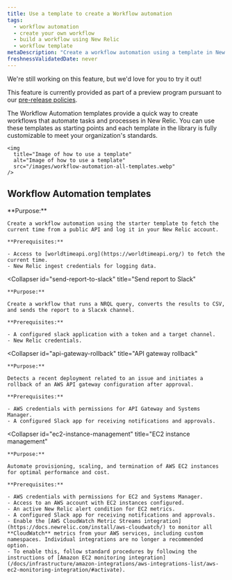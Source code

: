 ```yaml
---
title: Use a template to create a Workflow automation
tags:
  - workflow automation
  - create your own workflow
  - build a workflow using New Relic
  - workflow template
metaDescription: "Create a workflow automation using a template in New Relic"
freshnessValidatedDate: never
---
```


<Callout title="preview">
  We're still working on this feature, but we'd love for you to try it out!

  This feature is currently provided as part of a preview program pursuant to our [pre-release policies](/docs/licenses/license-information/referenced-policies/new-relic-pre-release-policy).
</Callout>

The Workflow Automation templates provide a quick way to create workflows that automate tasks and processes in New Relic. You can use these templates as starting points and each template in the library is fully customizable to meet your organization's standards.

    <img
      title="Image of how to use a template"
      alt="Image of how to use a template"
      src="/images/workflow-automation-all-templates.webp"
    />

## Workflow Automation templates

<CollapserGroup>
  <Collapser
    id="starter-template"
    title="Starter template"
  >
    **Purpose:** 
    
    Create a workflow automation using the starter template to fetch the current time from a public API and log it in your New Relic account.

    **Prerequisites:**

    - Access to [worldtimeapi.org](https://worldtimeapi.org/) to fetch the current time.
    - New Relic ingest credentials for logging data.

  </Collapser>

  <Collapser
    id="send-report-to-slack"
    title="Send report to Slack"
  >

    **Purpose:**

    Create a workflow that runs a NRQL query, converts the results to CSV, and sends the report to a Slacxk channel.

    **Prerequisites:**

    - A configured slack application with a token and a target channel.
    - New Relic credentials.

  </Collapser>

  <Collapser
    id="api-gateway-rollback"
    title="API gateway rollback"
  >
    **Purpose:**

    Detects a recent deployment related to an issue and initiates a rollback of an AWS API gateway configuration after approval.

    **Prerequisites:**

    - AWS credentials with permissions for API Gateway and Systems Manager.
    - A configured Slack app for receiving notifications and approvals.
  
  </Collapser>

  <Collapser
    id="ec2-instance-management"
    title="EC2 instance management"
  >
    **Purpose:**

    Automate provisioning, scaling, and termination of AWS EC2 instances for optimal performance and cost.

    **Prerequisites:**

    - AWS credentials with permissions for EC2 and Systems Manager.
    - Access to an AWS account with EC2 instances configured.
    - An active New Relic alert condition for EC2 metrics.
    - A configured Slack app for receiving notifications and approvals.
    - Enable the [AWS CloudWatch Metric Streams integration](https://docs.newrelic.com/install/aws-cloudwatch/) to monitor all **CloudWatch** metrics from your AWS services, including custom namespaces. Individual integrations are no longer a recommended option.
    - To enable this, follow standard procedures by following the instructions of [Amazon EC2 monitoring integration](/docs/infrastructure/amazon-integrations/aws-integrations-list/aws-ec2-monitoring-integration/#activate).
  </Collapser>
</CollapserGroup>